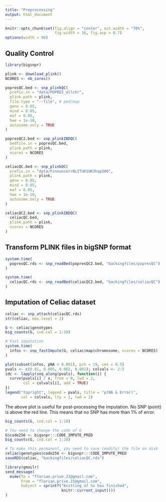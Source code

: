 ```yaml
---
title: "Preprocessing"
output: html_document
---
```


```r
knitr::opts_chunk$set(fig.align = "center", out.width = "70%", 
                      fig.width = 16, fig.asp = 0.7)
options(width = 90)
```

## Quality Control

```r
library(bigsnpr)

plink <- download_plink()
NCORES <- nb_cores()

popresQC.bed <- snp_plinkQC(
  prefix.in = "data/POPRES_allchr",
  plink.path = plink,
  file.type = "--file", # ped/map
  geno = 0.05,
  mind = 0.05,
  maf = 0.05,
  hwe = 1e-10,
  autosome.only = TRUE
)

popresQC2.bed <- snp_plinkIBDQC(
  bedfile.in = popresQC.bed, 
  plink.path = plink, 
  ncores = NCORES
)
```

```r
celiacQC.bed <- snp_plinkQC(
  prefix.in = "data/FinnuncorrNLITUK1UK3hap300",
  plink.path = plink,
  geno = 0.05,
  mind = 0.05,
  maf = 0.05,
  hwe = 1e-10,
  autosome.only = TRUE
)

celiacQC2.bed <- snp_plinkIBDQC(
  celiacQC.bed, 
  plink.path = plink,
  ncores = NCORES
)
```

## Transform PLINK files in bigSNP format

```r
system.time(
  popresQC.rds <- snp_readBed(popresQC2.bed, "backingfiles/popresQC")
)

system.time(
  celiacQC.rds <- snp_readBed(celiacQC2.bed, "backingfiles/celiacQC")
)
```

## Imputation of Celiac dataset

```r
celiac <- snp_attach(celiacQC.rds)
str(celiac, max.level = 2)
```

```r
G <- celiac$genotypes
big_counts(G, ind.col = 1:10)
```

```r
# Fast imputation
system.time(
  infos <- snp_fastImpute(G, celiac$map$chromosome, ncores = NCORES)
)
```

```r
plot(subset(infos, pNA > 0.001), pch = 19, cex = 0.5)
pvals <- c(0.01, 0.005, 0.002, 0.001); colvals <- 2:5
idc <- lapply(seq_along(pvals), function(i) {
  curve(pvals[i] / x, from = 0, lwd = 2, 
        col = colvals[i], add = TRUE)
})
legend("topright", legend = pvals, title = "p(NA & Error)",
       col = colvals, lty = 1, lwd = 2)
```

The above plot is useful for post-processing the imputation.
No SNP (point) is above the red line. This means that no SNP has more than 1% of error. 

```r
big_counts(G, ind.col = 1:10)
```

```r
# You need to change the code of G
G$code256 <- bigsnpr:::CODE_IMPUTE_PRED
big_counts(G, ind.col = 1:10)
```

```r
# To make this permanent, you need to save (modify) the file on disk
celiac$genotypes$code256 <- bigsnpr:::CODE_IMPUTE_PRED
saveRDS(celiac, "backingfiles/celiacQC.rds")
```


```r
library(gmailr)
send_message(
  mime(To = "florian.prive.21@gmail.com",
       From = "florian.prive.21@gmail.com",
       Subject = sprintf("Knitting of %s has finished",
                         knitr::current_input()))
)
```
